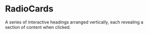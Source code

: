 # RadioCards

A series of interactive headings arranged vertically, each revealing a section of content when clicked.

